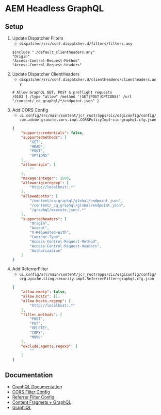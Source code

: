 # AEM Headless GraphQL

## Setup

1. Update Dispatcher Filters
    - `dispatcher/src/conf.dispatcher.d/filters/filters.any`
    ```
    $include "./default_clientheaders.any"
    "Origin"
    "Access-Control-Request-Method"
    "Access-Control-Request-Headers"
    ```
2. Update Dispatcher ClientHeaders
    - `dispatcher/src/conf.dispatcher.d/clientheaders/clientheaders.any`
    ```
    # Allow GraphQL GET, POST & preflight requests
    /0103 { /type "allow" /method '(GET|POST|OPTIONS)' /url "/content/_cq_graphql/*/endpoint.json" }
    ```
3. Add CORS Config
    - `ui.config/src/main/content/jcr_root/apps/cic/osgiconfig/config/com.adobe.granite.cors.impl.CORSPolicyImpl~cic-graphql.cfg.json`
    ```json
    {
        "supportscredentials": false,
        "supportedmethods": [
            "GET",
            "HEAD",
            "POST",
            "OPTIONS"
        ],
        "alloworigin": [
            ""
        ],
        "maxage:Integer": 1800,
        "alloworiginregexp": [
            "http://localhost:.*"
        ],
        "allowedpaths": [
            "/content/cq:graphql/global/endpoint.json",
            "/content/_cq_graphql/global/endpoint.json",
            "/graphql/execute.json/.*"
        ],
        "supportedheaders": [
            "Origin",
            "Accept",
            "X-Requested-With",
            "Content-Type",
            "Access-Control-Request-Method",
            "Access-Control-Request-Headers",
            "Authorization"
        ]
    }
    ```
4. Add ReferrerFilter
    - `ui.config/src/main/content/jcr_root/apps/cic/osgiconfig/config/org.apache.sling.security.impl.ReferrerFilter~graphql.cfg.json`
    ```json
    {
        "allow.empty": false,
        "allow.hosts": [],
        "allow.hosts.regexp": [
            "http://localhost:.*"
        ],
        "filter.methods": [
            "POST",
            "PUT",
            "DELETE",
            "COPY",
            "MOVE"
        ],
        "exclude.agents.regexp": [
            ""
        ]
    }
    ```

## Documentation

- [GraphQL Documentation](https://experienceleague.adobe.com/docs/experience-manager-cloud-service/content/headless/graphql-api/content-fragments.html)
- [CORS Filter Config](https://experienceleague.adobe.com/docs/experience-manager-cloud-service/content/headless/deployment/cross-origin-resource-sharing.html)
- [Referrer Filter Config](https://experienceleague.adobe.com/docs/experience-manager-cloud-service/content/headless/deployment/referrer-filter.html)
- [Content Fragmets + GraphQL](https://experienceleague.adobe.com/docs/experience-manager-cloud-service/content/headless/graphql-api/content-fragments.html)
- [GraphiQL](https://experienceleague.adobe.com/docs/experience-manager-learn/getting-started-with-aem-headless/graphql/multi-step/explore-graphql-api.html)

